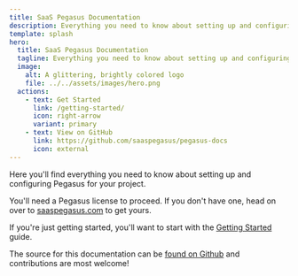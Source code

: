 ```yaml
---
title: SaaS Pegasus Documentation
description: Everything you need to know about setting up and configuring Pegasus for your project.
template: splash
hero:
  title: SaaS Pegasus Documentation
  tagline: Everything you need to know about setting up and configuring Pegasus for your project.
  image:
    alt: A glittering, brightly colored logo
    file: ../../assets/images/hero.png
  actions:
    - text: Get Started
      link: /getting-started/
      icon: right-arrow
      variant: primary
    - text: View on GitHub
      link: https://github.com/saaspegasus/pegasus-docs
      icon: external
---
```


Here you'll find everything you need to know about setting up and configuring Pegasus for your project.

You'll need a Pegasus license to proceed.
If you don't have one, head on over to [saaspegasus.com](https://www.saaspegasus.com/) to get yours.

If you're just getting started, you'll want to start with the [Getting Started](/getting-started) guide.

The source for this documentation can be [found on Github](https://github.com/saaspegasus/pegasus-docs/) and
contributions are most welcome!
